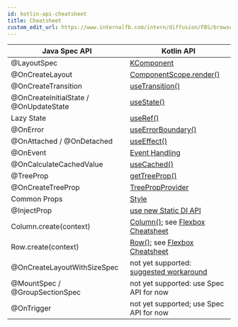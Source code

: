 ```yaml
---
id: kotlin-api-cheatsheet
title: Cheatsheet
custom_edit_url: https://www.internalfb.com/intern/diffusion/FBS/browsefile/master/fbandroid/libraries/components/docs/kotlin/cheatsheet.mdx
---
```



| Java Spec API | Kotlin API |
| -- | -- |
| @LayoutSpec | [KComponent](basics.mdx) |
| @OnCreateLayout | [ComponentScope.render()](basics.mdx) |
| @OnCreateTransition | [useTransition()](use-transition.mdx) |
| @OnCreateInitialState / @OnUpdateState | [useState()](/mainconcepts/use-state.mdx) |
| Lazy State | [useRef()](mainconcepts/use-ref.mdx) |
| @OnError | [useErrorBoundary()](use-error-boundary.mdx) |
| @OnAttached / @OnDetached | [useEffect()](/mainconcepts/use-effect.mdx) |
| @OnEvent | [Event Handling](event-handling.mdx) |
| @OnCalculateCachedValue | [useCached()](https://fburl.com/code/s2xoyg3o) |
| @TreeProp | [getTreeProp()](basics.mdx#treeprops) |
| @OnCreateTreeProp | [TreePropProvider](basics.mdx#treeprops) |
| Common Props | [Style](basics.mdx#common-props) |
| @InjectProp | [use new Static DI API](https://www.internalfb.com/intern/wiki/Ultralight/Static_Injector/) |
| Column.create(context) | [Column()](flexbox-containers.mdx); see [Flexbox Cheatsheet](flexbox-containers.mdx#flexbox-properties-cheatsheet) |
| Row.create(context) | [Row()](flexbox-containers.mdx); see [Flexbox Cheatsheet](flexbox-containers.mdx#flexbox-properties-cheatsheet) |
| @OnCreateLayoutWithSizeSpec | not yet supported: [suggested workaround](../custom-layout.md#kotlin-integration) |
| @MountSpec / @GroupSectionSpec | not yet supported: use Spec API for now |
| @OnTrigger | not yet supported; use Spec API for now |
